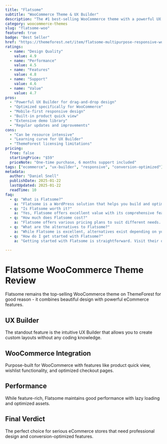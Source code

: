 ```yaml
---
title: "Flatsome"
subtitle: "WooCommerce Theme & UX Builder"
description: "The #1 best-selling WooCommerce theme with a powerful UX Builder. Create stunning online stores without coding."
category: woocommerce-themes
slug: "flatsome-woo"
featured: true
badge: "Best Seller"
href: "https://themeforest.net/item/flatsome-multipurpose-responsive-woocommerce-theme/5484319"
ratings:
  - name: "Design Quality"
    value: 4.9
  - name: "Performance"
    value: 4.5
  - name: "Features"
    value: 4.8
  - name: "Support"
    value: 4.6
  - name: "Value"
    value: 4.7
pros:
  - "Powerful UX Builder for drag-and-drop design"
  - "Optimized specifically for WooCommerce"
  - "Mobile-first responsive design"
  - "Built-in product quick view"
  - "Extensive demo library"
  - "Regular updates and improvements"
cons:
  - "Can be resource intensive"
  - "Learning curve for UX Builder"
  - "ThemeForest licensing limitations"
pricing:
  free: false
  startingPrice: "$59"
  priceNote: "One-time purchase, 6 months support included"
tags: ["ecommerce", "ux-builder", "responsive", "conversion-optimized"]
metadata:
  author: "Daniel Snell"
  publishDate: 2025-01-22
  lastUpdated: 2025-01-22
  readTime: 10
faq:
  - q: "What is Flatsome?"
    a: "Flatsome is a WordPress solution that helps you build and optimize your website with powerful features and excellent performance."
  - q: "Is Flatsome worth it?"
    a: "Yes, Flatsome offers excellent value with its comprehensive feature set, regular updates, and reliable support. It's a solid investment for serious WordPress users."
  - q: "How much does Flatsome cost?"
    a: "Flatsome offers various pricing plans to suit different needs. Check their official website for current pricing and special offers."
  - q: "What are the alternatives to Flatsome?"
    a: "While Flatsome is excellent, alternatives exist depending on your specific needs. Consider your requirements for features, budget, and ease of use when comparing options."
  - q: "How do I get started with Flatsome?"
    a: "Getting started with Flatsome is straightforward. Visit their official website, choose a plan that fits your needs, and follow their setup documentation or tutorials."

---
```


# Flatsome WooCommerce Theme Review

Flatsome remains the top-selling WooCommerce theme on ThemeForest for good reason - it combines beautiful design with powerful eCommerce features.

## UX Builder

The standout feature is the intuitive UX Builder that allows you to create custom layouts without any coding knowledge.

## WooCommerce Integration

Purpose-built for WooCommerce with features like product quick view, wishlist functionality, and optimized checkout pages.

## Performance

While feature-rich, Flatsome maintains good performance with lazy loading and optimized assets.

## Final Verdict

The perfect choice for serious eCommerce stores that need professional design and conversion-optimized features.